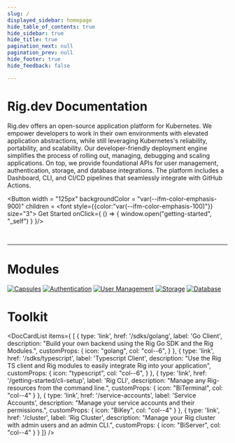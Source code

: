 ```yaml
---
slug: /
displayed_sidebar: homepage
hide_table_of_contents: true
hide_sidebar: true
hide_title: true
pagination_next: null
pagination_prev: null
hide_footer: true
hide_feedback: false

---
```



# Rig.dev Documentation
Rig.dev offers an open-source application platform for Kubernetes. 
We empower developers to work in their own environments with elevated application abstractions, 
while still leveraging Kubernetes's reliability, portability, and scalability. 
Our developer-friendly deployment engine simplifies the process of rolling out, managing, debugging and scaling applications. 
On top, we provide foundational APIs for user management, authentication, storage, and database integrations. 
The platform includes a Dashboard, CLI, and CI/CD pipelines that seamlessly integrate with GitHub Actions.


<Button
  width = "125px"
  backgroundColor = "var(--ifm-color-emphasis-900)"
  children = <font style={{color:"var(--ifm-color-emphasis-100)"}} size="3"> Get Started </font>
  onClick={
  () => {
    window.open("getting-started", "_self")
  }
}/>  

<br/>

<hr class="solid" />

# Modules
[![Capsules](/img/banners/capsules-banner.png "Capsules")](/capsules)
[![Authentication](/img/banners/authentication-banner.png "Authentication")](/auth)
[![User Management](/img/banners/users-banner.png "User Management")](/users)
[![Storage](/img/banners/storage-banner.png "Storage")](/storage)
[![Database](/img/banners/database-banner.png "Database")](/database)


# Toolkit
<DocCardList
  items={
  [
    {
      type: 'link',
      href: '/sdks/golang',
      label: 'Go Client',
      description: "Build your own backend using the Rig Go SDK and the Rig Modules.",
      customProps: {
        icon: "golang",
        col: "col--6",
      }
    },
    {
      type: 'link',
      href: '/sdks/typescript',
      label: 'Typescript Client',
      description: "Use the Rig TS client and Rig modules to easily integrate Rig into your application",
      customProps: {
        icon: "typescript",
        col: "col--6",
      }
    },
    {
      type: 'link',
      href: '/getting-started/cli-setup',
      label: 'Rig CLI',
      description: "Manage any Rig-resources from the command line.",
      customProps: {
        icon: "BiTerminal",
        col: "col--4"
      }
    },
    {
      type: 'link',
      href: '/service-accounts',
      label: 'Service Accounts',
      description: "Manage your service accounts and their permissions.",
      customProps: {
        icon: "BiKey",
        col: "col--4"
      }
    },
    {
      type: 'link',
      href: '/cluster',
      label: 'Rig Cluster',
      description: "Manage your Rig cluster with admin users and an admin CLI.",
      customProps: {
        icon: "BiServer",
        col: "col--4"
      }
    }
]} />
